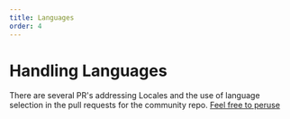 ```yaml
---
title: Languages
order: 4
---
```


# Handling Languages

There are several PR's addressing Locales and the use of language selection in the pull requests for the community repo. [Feel free to peruse](https://github.com/makerdao/community-portal/pulls?q=is%3Apr+is%3Aclosed+author%3Amaximumcrash+language)